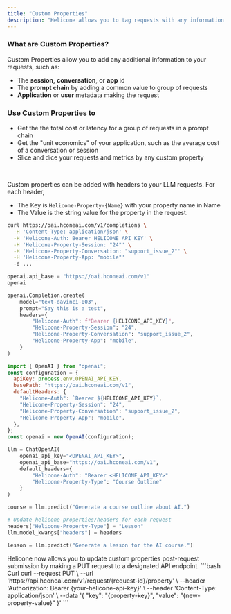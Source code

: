 ```yaml
---
title: "Custom Properties"
description: "Helicone allows you to tag requests with any information you choose to segment, analyze, and visualize by."
---
```


### What are Custom Properties?

Custom Properties allow you to add any additional information to your requests, such as:

- The **session,** **conversation**, or **app** id
- The **prompt chain** by adding a common value to group of requests
- **Application** or **user** metadata making the request

### Use Custom Properties to

- Get the the total cost or latency for a group of requests in a prompt chain
- Get the "unit economics" of your application, such as the average cost of a conversation or session
- Slice and dice your requests and metrics by any custom property

<br />

<Accordion title="Adding Custom Properties at Request Time">

Custom properties can be added with headers to your LLM requests. For each header,

- The Key is `Helicone-Property-{Name}` with your property name in Name
- The Value is the string value for the property in the request.

<CodeGroup>

```bash Curl
curl https://oai.hconeai.com/v1/completions \
  -H 'Content-Type: application/json' \
  -H 'Helicone-Auth: Bearer HELICONE_API_KEY' \
  -H 'Helicone-Property-Session: "24"' \
  -H 'Helicone-Property-Conversation: "support_issue_2"' \
  -H 'Helicone-Property-App: "mobile"'
  -d ...
```

```python Python
openai.api_base = "https://oai.hconeai.com/v1"
openai

openai.Completion.create(
    model="text-davinci-003",
    prompt="Say this is a test",
    headers={
        "Helicone-Auth": f"Bearer {HELICONE_API_KEY}",
        "Helicone-Property-Session": "24",
        "Helicone-Property-Conversation": "support_issue_2",
        "Helicone-Property-App": "mobile",
    }
)
```

```js Node.js
import { OpenAI } from "openai";
const configuration = {
  apiKey: process.env.OPENAI_API_KEY,
  basePath: "https://oai.hconeai.com/v1",
  defaultHeaders: {
    "Helicone-Auth": `Bearer ${HELICONE_API_KEY}`,
    "Helicone-Property-Session": "24",
    "Helicone-Property-Conversation": "support_issue_2",
    "Helicone-Property-App": "mobile",
  },
};
const openai = new OpenAI(configuration);
```

```python Langchain (Python)
llm = ChatOpenAI(
    openai_api_key="<OPENAI_API_KEY>",
    openai_api_base="https://oai.hconeai.com/v1",
    default_headers={
        "Helicone-Auth": "Bearer <HELICONE_API_KEY>"
        "Helicone-Property-Type": "Course Outline"
    }
)

course = llm.predict("Generate a course outline about AI.")

# Update helicone properties/headers for each request
headers["Helicone-Property-Type"] = "Lesson"
llm.model_kwargs["headers"] = headers

lesson = llm.predict("Generate a lesson for the AI course.")
```

</CodeGroup>
</Accordion>

<Accordion title="Updating Custom Properties After Request">
Helicone now allows you to update custom properties post-request submission by making a PUT request to a designated API endpoint.
```bash Curl
curl --request PUT \
  --url 'https://api.hconeai.com/v1/request/{request-id}/property' \
  --header 'Authorization: Bearer {your-helicone-api-key}' \
  --header 'Content-Type: application/json' \
  --data '{
    "key": "{property-key}",
    "value": "{new-property-value}"
}'
```
</Accordion>

<QuestionsSection />